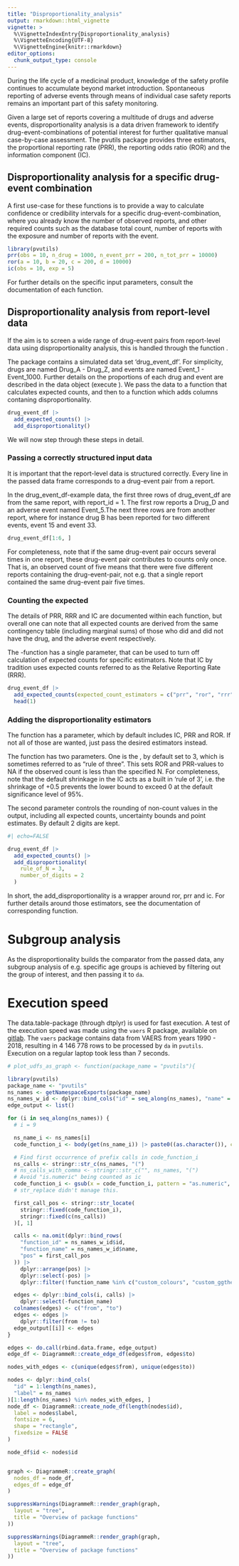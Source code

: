 ```yaml
---
title: "Disproportionality_analysis"
output: rmarkdown::html_vignette
vignette: >
  %\VignetteIndexEntry{Disproportionality_analysis}
  %\VignetteEncoding{UTF-8}
  %\VignetteEngine{knitr::rmarkdown}
editor_options: 
  chunk_output_type: console
---
```


During the life cycle of a medicinal product, knowledge of the safety profile 
continues to accumulate beyond market introduction. Spontaneous reporting of
adverse events through means of individual case safety reports remains an 
important part of this safety monitoring.

Given a large set of reports covering a multitude of drugs and adverse events, 
disproportionality analysis is a data driven framework to identify 
drug-event-combinations of potential interest for further qualitative 
manual case-by-case assessment. The pvutils package provides three estimators, 
the proportional reporting rate (PRR), the reporting odds ratio (ROR) and the 
information component (IC). 

## Disproportionality analysis for a specific drug-event combination
A first use-case for these functions is to provide a way to calculate 
confidence or credibility intervals for a specific drug-event-combination, where
you already know the number of observed reports, and other required counts such as
the database total count, number of reports with the exposure and number of
reports with the event.

```r
library(pvutils)
prr(obs = 10, n_drug = 1000, n_event_prr = 200, n_tot_prr = 10000)
ror(a = 10, b = 20, c = 200, d = 10000)
ic(obs = 10, exp = 5)
```

For further details on the specific input parameters, consult the documentation 
of each function. 

## Disproportionality analysis from report-level data
If the aim is to screen a wide range of drug-event pairs from report-level data 
using disproportionality analysis, this is handled through the function \code{da}.

The \code{pvutils} package contains a simulated data set 'drug_event_df'. For 
simplicity, drugs are named Drug_A - Drug_Z, and events are 
named Event_1 - Event_1000. Further details on the proportions of each drug and
event are described in the data object (execute \code{?df_drug_event}). We pass the 
data to a function that calculates expected counts, and then to a function which adds columns contaning 
disproportionality.

```r
drug_event_df |>
  add_expected_counts() |>
  add_disproportionality()
```

We will now step through these steps in detail. 

### Passing a correctly structured input data
It is important that the report-level data is structured correctly. 
Every line in the passed data frame corresponds to a drug-event pair
from a report.

In the drug_event_df-example data, the first three rows of drug_event_df are from the same report, with report_id = 1. The first row reports a Drug_D and an adverse event 
named Event_5.The next three rows are from another report, where for instance 
drug B has been reported for two different events, event 15 and event 33. 

```r
drug_event_df[1:6, ]
```

For completeness, note that if the same drug-event pair occurs several times in 
one report, these drug-event pair contributes to counts only once. That is, 
an observed count of five means that there were five different reports 
containing the drug-event-pair, not e.g. that a single report contained the same 
drug-event pair five times.

### Counting the expected
The details of PRR, RRR and IC are documented within each function, but overall one can note that all expected counts are derived 
from the same contingency table (including marginal sums) of those who did and 
did not have the drug, and the adverse event respectively.

The \code{add_expected_counts}-function has a single parameter, 
\code{expected_count_estimators} that can be used to turn off calculation of 
expected counts for specific estimators. Note that IC by tradition uses 
expected counts referred to as the Relative Reporting Rate (RRR).

```r
drug_event_df |>
  add_expected_counts(expected_count_estimators = c("prr", "ror", "rrr")) |>
  head(1)
```


### Adding the disproportionality estimators
The \code{add_disproportionality} function has a \code{da_estimator} parameter, which
by default includes IC, PRR and ROR. If not all of those are wanted, just pass 
the desired estimators instead.

The \code{add_disproportionality} function has two parameters. One is the 
\code{rule_of_N}, by default set to 3, which is sometimes referred to as 
"rule of three". This sets ROR and PRR-values to NA if the observed count is 
less than the specified N. For completeness, note that the default shrinkage 
in the IC acts as a built in 'rule of 3', i.e. the shrinkage of +0.5 prevents 
the lower bound to exceed 0 at the default significance level of 95\%.

The second parameter \code{number_of_digits} controls the rounding of non-count values in the output, 
including all expected counts, uncertainty bounds and point estimates. By default
2 digits are kept. 

```r
#| echo=FALSE

drug_event_df |>
  add_expected_counts() |>
  add_disproportionality(
    rule_of_N = 3,
    number_of_digits = 2
  )
```
In short, the add_disproportionality is a wrapper around ror, prr and ic. For 
further details around those estimators, see the documentation of corresponding
function. 

# Subgroup analysis
As the disproportionality builds the comparator from the passed data, 
any subgroup analysis of e.g. specific age groups is achieved by filtering out
the group of interest, and then passing it to `da`.  

# Execution speed 
The data.table-package (through dtplyr) is used for fast execution. A test of 
the execution speed was made using the `vaers` R package, available on [gitlab](https://gitlab.com/iembry/vaers.git). The `vaers` package contains 
data from VAERS from years 1990 - 2018, resulting in 4 146 778 rows to
be processed by `da` in `pvutils`. Execution on a regular laptop took less 
than 7 seconds.

```r

# plot_udfs_as_graph <- function(package_name = "pvutils"){

library(pvutils)
package_name <- "pvutils"
ns_names <- getNamespaceExports(package_name)
ns_names_w_id <- dplyr::bind_cols("id" = seq_along(ns_names), "name" = ns_names)
edge_output <- list()

for (i in seq_along(ns_names)) {
  # i = 9

  ns_name_i <- ns_names[i]
  code_function_i <- body(get(ns_name_i)) |> paste0((as.character()), collapse = "")

  # Find first occurrence of prefix calls in code_function_i
  ns_calls <- stringr::str_c(ns_names, "(")
  # ns_calls_with_comma <- stringr::str_c("", ns_names, "(")
  # Avoid "is.numeric" being counted as ic
  code_function_i <- gsub(x = code_function_i, pattern = "as.numeric", replacement = "", fixed = T)
  # str_replace didn't manage this.

  first_call_pos <- stringr::str_locate(
    stringr::fixed(code_function_i),
    stringr::fixed(c(ns_calls))
  )[, 1]

  calls <- na.omit(dplyr::bind_rows(
    "function_id" = ns_names_w_id$id,
    "function_name" = ns_names_w_id$name,
    "pos" = first_call_pos
  )) |>
    dplyr::arrange(pos) |>
    dplyr::select(-pos) |>
    dplyr::filter(!function_name %in% c("custom_colours", "custom_ggtheme", "sign_lvl_to_quantile_prob"))

  edges <- dplyr::bind_cols(i, calls) |>
    dplyr::select(-function_name)
  colnames(edges) <- c("from", "to")
  edges <- edges |> 
    dplyr::filter(from != to)
  edge_output[[i]] <- edges
}

edges <- do.call(rbind.data.frame, edge_output)
edge_df <- DiagrammeR::create_edge_df(edges$from, edges$to)

nodes_with_edges <- c(unique(edges$from), unique(edges$to))

nodes <- dplyr::bind_cols(
  "id" = 1:length(ns_names),
  "label" = ns_names
)[1:length(ns_names) %in% nodes_with_edges, ]
node_df <- DiagrammeR::create_node_df(length(nodes$id),
  label = nodes$label,
  fontsize = 6,
  shape = "rectangle",
  fixedsize = FALSE
)

node_df$id <- nodes$id


graph <- DiagrammeR::create_graph(
  nodes_df = node_df,
  edges_df = edge_df
)

suppressWarnings(DiagrammeR::render_graph(graph,
  layout = "tree",
  title = "Overview of package functions"
))
```


```r

suppressWarnings(DiagrammeR::render_graph(graph,
  layout = "tree",
  title = "Overview of package functions"
))
```

